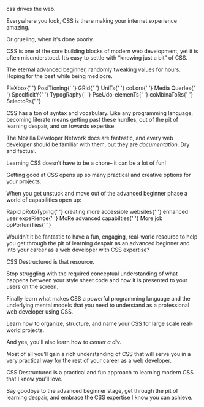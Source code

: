 
<div>
  <p className="font-display text-center text-3xl pb-8">css drives the web.</p>
</div>

Everywhere you look, CSS is there making your internet experience amazing.

Or grueling, when it's done poorly.

CSS is one of the <HighlightedText>core building blocks of modern web development</HighlightedText>, yet it is often misunderstood. It’s easy to settle with “knowing just a bit” of CSS.

The eternal advanced beginner, randomly tweaking values for hours. Hoping for the best while being mediocre.

<div className="pt-8 sm:pb-8 pb-8 text-center lg:-mx-16">
  <div className="font-display sm:text-3xl text-2xl text-brand-cream max-w-2xl mx-auto">
    <span className="text-[#FF7863]">FleXbox</span>{' '}
    <span className="">PosiTioning</span>{' '}
    <span className="text-brand-brightYellow">GRid</span>{' '}
    <span className="">UniTs</span>{' '}
    <span className="text-[#59b6e8]">coLors</span>{' '}
    <span className="">Media QuerIes</span>{' '}
    <span className="text-[#88dac6]">SpecIficitY</span>{' '}
    <span className="">TypogRaphy</span>{' '}
    <span className="text-brand-brightYellow">PseUdo-elemenTs</span>{' '}
    <span className="">coMbinaToRs</span>{' '}
    <span className="text-[#FF7863]">SelectoRs</span>{' '}
  </div>
</div>

CSS has a ton of syntax and vocabulary. Like any programming language, becoming literate means getting past these hurdles, out of the pit of learning despair, and on towards expertise.

<LearningCurve />

The Mozilla Developer Network docs are fantastic, and every web developer should be familiar with them, but they are _documentation_. Dry and factual.

Learning CSS doesn’t have to be a chore– it can be a lot of fun!

Getting good at CSS opens up so many practical and creative options for your projects.

When you get unstuck and move out of the advanced beginner phase a world of capabilities open up:

<div className="pt-8 sm:pb-8 pb-8 text-center">
  <div className="font-display flex flex-col space-y-1 sm:text-3xl text-2xl text-brand-cream max-w-2xl mx-auto">
    <span className="text-[#FF7863]">Rapid pRotoTyping</span>{' '}
    <span className="">creating more accessible websites</span>{' '}
    <span className="text-brand-brightYellow">enhanced user expeRience</span>{' '}
    <span className="">MoRe advanced capabilties</span>{' '}
    <span className="text-[#88dac6]">More job opPortuniTies</span>{' '}
  </div>
</div>

Wouldn’t it be fantastic to have a fun, engaging, real-world resource to help you get through the pit of learning despair as an advanced beginner and into your career as a web developer with CSS expertise?

<WithStars>CSS Destructured is that resource.</WithStars>

Stop struggling with the required conceptual understanding of what happens between your style sheet code and how it is presented to your users on the screen.

Finally learn what makes CSS a powerful programming language and the <HighlightedText>underlying mental models</HighlightedText> that you need to understand as a professional web developer using CSS.

Learn how to organize, structure, and name your CSS for large scale real-world projects.

And yes, you'll also learn how to _center a div_.

Most of all you’ll gain <HighlightedText>a rich understanding of CSS</HighlightedText> that will serve you in a very practical way for the rest of your career as a web developer.

<section className="sm:py-16 py-8 lg:-mx-16">
  <Bio />
</section>

CSS Destructured is a practical and fun approach to learning modern CSS that I know you’ll love.

Say goodbye to the advanced beginner stage, get through the pit of learning despair, and <WithStars>embrace the CSS expertise</WithStars> I know you can achieve.
